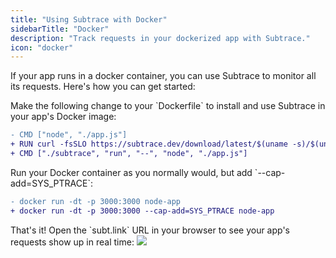 ```yaml
---
title: "Using Subtrace with Docker"
sidebarTitle: "Docker"
description: "Track requests in your dockerized app with Subtrace."
icon: "docker"
---
```


If your app runs in a docker container, you can use Subtrace to monitor all its
requests. Here's how you can get started:

<Steps>
<Step>
Make the following change to your `Dockerfile` to install and use Subtrace
in your app's Docker image:

```diff
- CMD ["node", "./app.js"]
+ RUN curl -fsSLO https://subtrace.dev/download/latest/$(uname -s)/$(uname -m)/subtrace && chmod +x ./subtrace
+ CMD ["./subtrace", "run", "--", "node", "./app.js"]
```

</Step>

<Step>
Run your Docker container as you normally would, but add `--cap-add=SYS_PTRACE`:

```diff
- docker run -dt -p 3000:3000 node-app
+ docker run -dt -p 3000:3000 --cap-add=SYS_PTRACE node-app
```

</Step>

<Step>
That's it! Open the `subt.link` URL in your browser to see your app's requests
show up in real time:

<img className="rounded-xl" src="/subt-link-example.png" />

</Step>
</Steps>
